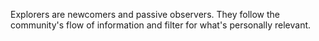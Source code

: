 Explorers are newcomers and passive observers. They follow
the community's flow of information and filter for what's personally relevant.
